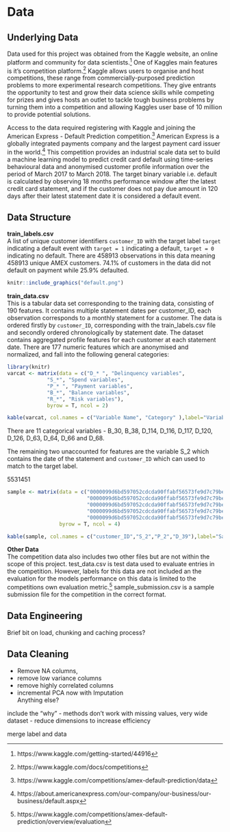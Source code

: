 \spacing{1.25}
# Data

## Underlying Data

Data used for this project was obtained from the Kaggle website, an online platform and community for data scientists.[^kag] One of Kaggles main features is it's competition platform.[^comp] Kaggle allows users to organise and host competitions, these range from commercially-purposed prediction problems to more experimental research competitions. They give entrants the opportunity to test and grow their data science skills while competing for prizes and gives hosts an outlet to tackle tough business problems by turning them into a competition and allowing Kaggles user base of 10 million to provide potential solutions.  

Access to the data required registering with Kaggle and joining the American Express - Default Prediction competition.[^kagamex] American Express is a globally integrated payments company and the largest payment card issuer in the world.[^AMEX] This competition provides an industrial scale data set to build a machine learning model to predict credit card default using time-series behavioural data and anonymised customer profile information over the period of March 2017 to March 2018. The target binary variable i.e. default is calculated by observing 18 months performance window after the latest credit card statement, and if the customer does not pay due amount in 120 days after their latest statement date it is considered a default event.

## Data Structure
\spacing{1}
**train_labels.csv**   
A list of unique customer identifiers `customer_ID` with the target label `target` indicating a default event with `target = 1` indicating a default, `target = 0` indicating no default. There are 458913 observations in this data meaning 458913 unique AMEX customers. 74.1% of customers in the data did not default on payment while 25.9% defaulted.

```r
knitr::include_graphics("default.png")
```

**train_data.csv**  
This is a tabular data set corresponding to the training data, consisting of 190 features. It contains multiple statement dates per customer_ID, each observation corresponds to a monthly statement for a customer. The data is ordered firstly by `customer_ID`, corresponding with the train_labels.csv file and secondly ordered chronologically by statement date. The dataset contains aggregated profile features for each customer at each statement date. There are 177 numeric features which are anonymised and normalized, and fall into the following general categories:
\spacing{0.75}
```r
library(knitr)
varcat <- matrix(data = c("D_* ", "Delinquency variables",
             "S_*", "Spend variables",
             "P_* ", "Payment variables",
             "B_*", "Balance variables",
             "R_*", "Risk variables"),
             byrow = T, ncol = 2)
```


```r
kable(varcat, col.names = c("Variable Name", "Category" ),label="Variable Categories", caption ="Variable Categories")
```
\spacing{1.1}
There are 11 categorical variables - B_30, B_38, D_114, D_116, D_117, D_120, D_126, D_63, D_64, D_66 and D_68.   
 
The remaining two unaccounted for features are the variable S_2 which contains the date of the statement and `customer_ID` which can used to match to the target label.

5531451 
\spacing{1}
\scriptsize
```r

sample <- matrix(data = c("0000099d6bd597052cdcda90ffabf56573fe9d7c79be5fbac11a8ed792feb62a", "2017-03-09", 0.9384687, 0.001733339,
                          "0000099d6bd597052cdcda90ffabf56573fe9d7c79be5fbac11a8ed792feb62a", "2017-04-07", 0.9366646, 0.005775443, 
                          "0000099d6bd597052cdcda90ffabf56573fe9d7c79be5fbac11a8ed792feb62a", "2017-05-28", 0.9541803, 0.091505397, 
                          "0000099d6bd597052cdcda90ffabf56573fe9d7c79be5fbac11a8ed792feb62a", "2017-06-13", 0.9603836, 0.002455224, 
                          "0000099d6bd597052cdcda90ffabf56573fe9d7c79be5fbac11a8ed792feb62a", "2017-07-16", 0.9472484, 0.002483014),
                 byrow = T, ncol = 4)
```


```r
kable(sample, col.names = c("customer_ID","S_2","P_2","D_39"),label="Sample", caption ="First five rows and columns from train_data.csv  ")
```
\spacing{1.25}
\normalsize

**Other Data**  
The competition data also includes two other files but are not within the scope of this project. test_data.csv is test data used to evaluate entries in the competition. However, labels for this data are not included an the evaluation for the models performance on this data is limited to the competitions own evaluation metric.[^met] sample_submission.csv is a sample submission file for the competition in the correct format.

\newpage

## Data Engineering
Brief bit on load, chunking and caching process?

## Data Cleaning

- Remove NA columns,    
- remove low variance columns    
- remove highly correlated columns  
-  incremental PCA now with Imputation   
Anything else?

include the "why" - methods don't work with missing values, very wide dataset - reduce dimensions to increase efficiency

merge label and data

[^kag]:
https://www.kaggle.com/getting-started/44916

[^kagamex]:
https://www.kaggle.com/competitions/amex-default-prediction/data

[^AMEX]:
https://about.americanexpress.com/our-company/our-business/our-business/default.aspx

[^comp]:
https://www.kaggle.com/docs/competitions

[^met]:
https://www.kaggle.com/competitions/amex-default-prediction/overview/evaluation
